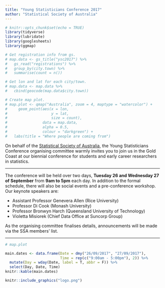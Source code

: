 ```yaml
---
title: "Young Statisticians Conference 2017"
author: "Statistical Society of Australia"
---
```



```r
# knitr::opts_chunk$set(echo = TRUE)
library(tidyverse)
library(lubridate)
library(googlesheets)
library(ggmap)
```


```r
# Get registration info from gs.
# map.data <- gs_title("ysc2017") %>% 
#   gs_read("registrations") %>% 
#   group_by(city.town) %>% 
#   summarise(count = n()) 

# Get lon and lat for each city/town.
# map.data <- map.data %>% 
#   cbind(geocode(map.data$city.town))

# Create map plot.
# map.plot <- qmap("Australia", zoom = 4, maptype = "watercolor") +
#     geom_point(aes(x = lon,
#                    y = lat,
#                    size = count),
#                data = map.data,
#                alpha = 0.5,
#                colour = "darkgreen") +
#   labs(title = "Where people are coming from")

```

On behalf of the [Statistical Society of Australia](http://www.statsoc.org.au/), the Young Statisticians Conference organising committee warmly invites you to join us in the Gold Coast at our biennial conference for students and early career researchers in statistics.

***

The conference will be held over two days, **Tuesday 26 and Wednesday 27 of September** from **9am to 5pm** each day. In addition to the formal schedule, there will also be social events and a pre-conference workshop. Our keynote speakers are:

   - Assistant Professor Genevera Allen (Rice University)
   - Professor Di Cook (Monash University)
   - Professor Bronwyn Harch (Queensland University of Technology)
   - Violetta Misiorek (Chief Data Office at Suncorp Group)

As the organising committee finalises details, announcements will be made via the SSA members' list.   

***

```r
# map.plot
```


```r
main.dates <- data.frame(Date = dmy("26/09/2017", "27/09/2017"),
                         Time = rep(c("9:00am - 5:00pm"), 2)) %>% 
  mutate(Day = wday(Date, label = T, abbr = F)) %>% 
  select(Day, Date, Time)
knitr::kable(main.dates)
```


```r

knitr::include_graphics("logo.png")

```

